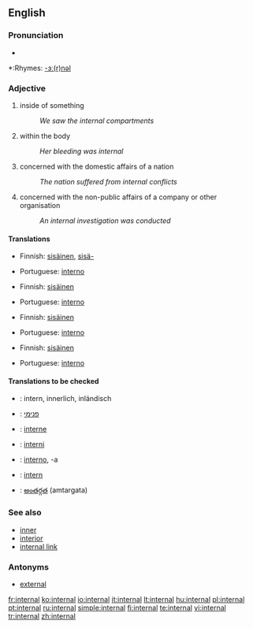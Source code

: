 ==English==

===Pronunciation===
*{{audio|en-us-internal.ogg|Audio (US)}}

*:Rhymes: [[Rhymes:English:-ɜː(r)nəl|-ɜː(r)nəl]]

===Adjective===
{{en-adj}}

# inside of something
#:''We saw the internal compartments''
# within the body
#:''Her bleeding was internal''
# concerned with the domestic affairs of a nation
#:''The nation suffered from internal conflicts''
# concerned with the non-public affairs of a company or other organisation
#:''An internal investigation was conducted''

====Translations====
{{trans-top|inside of something}}
*Finnish: [[sisäinen]], [[sisä-]]
{{trans-mid}}
*Portuguese: [[interno]]
{{trans-bottom}}

{{trans-top|within the body}}
*Finnish: [[sisäinen]]
{{trans-mid}}
*Portuguese: [[interno]]
{{trans-bottom}}

{{trans-top|concerned with the domestic affairs of a nation}}
*Finnish: [[sisäinen]]
{{trans-mid}}
*Portuguese: [[interno]]
{{trans-bottom}}

{{trans-top|concerned with the non-public affairs of a company or other organisation}}
*Finnish: [[sisäinen]]
{{trans-mid}}
*Portuguese: [[interno]]
{{trans-bottom}}

====Translations to be checked====
{{checktrans-top}}
*{{ttbc|German}}: intern, innerlich, inländisch
*{{ttbc|Hebrew}}: [[פנימי]]
*{{ttbc|Interlingua}}: [[interne]]
*{{ttbc|Novial}}: [[interni]]
*{{ttbc|Spanish}}: [[interno]], -a
*{{ttbc|Swedish}}: [[intern]]
*{{ttbc|Telugu}}: [[అంతర్గత]] (amtargata)
{{checktrans-bottom}}

===See also===
*[[inner]]
*[[interior]]
*[[internal link]]

===Antonyms===
*[[external]]

[[fr:internal]]
[[ko:internal]]
[[io:internal]]
[[it:internal]]
[[lt:internal]]
[[hu:internal]]
[[pl:internal]]
[[pt:internal]]
[[ru:internal]]
[[simple:internal]]
[[fi:internal]]
[[te:internal]]
[[vi:internal]]
[[tr:internal]]
[[zh:internal]]